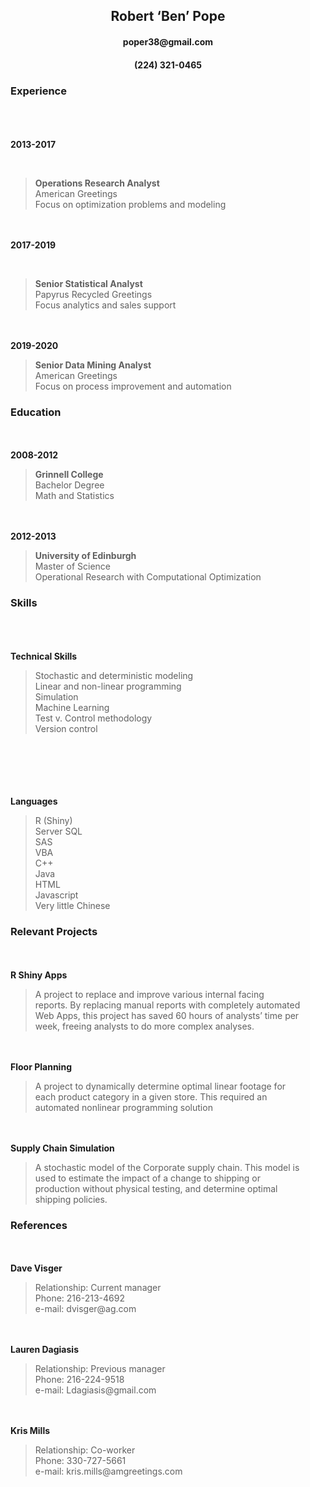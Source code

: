 

<h2 align='center'> Robert 'Ben' Pope </h2>
<h4 align='center'> poper38@gmail.com </h4>
<h4 align='center'> &#40;224&#41; 321-0465 </h4>

### Experience
<div class = "col-md-2">
<br><br><br>
<b>2013-2017</b>  

</div>  
<br>
<div class = "col-md-10">
><b>Operations Research Analyst</b>  
>American Greetings  
>Focus on optimization problems and modeling  

</div>

<div class = "col-md-2">
<br><br>
<b>2017-2019</b>  

</div>  
<br>

<div class = "col-md-10">
><b>Senior Statistical Analyst</b>  
>Papyrus Recycled Greetings  
>Focus analytics and sales support

</div>
<div class = "col-md-2">
<br><br>
<b>2019-2020</b>  

</div>

<div class = "col-md-10">
><b>Senior Data Mining Analyst</b>   
>American Greetings  
>Focus on process improvement and automation

</div>
### Education
<div class = "col-md-2">
<br><br>
<b>2008-2012</b>  

</div>

<div class = "col-md-10">
><b>Grinnell College</b>  
>Bachelor Degree  
>Math and Statistics  

</div>
<div class = "col-md-2">
<br><br>
<b>2012-2013</b>  

</div>

<div class = "col-md-10">  
><b>University of Edinburgh</b>  
>Master of Science  
>Operational Research with Computational Optimization  

</div>

### Skills

<div class = "col-md-2">
<br><br><br>
<b>Technical Skills</b>  

</div>

<div class = "col-md-10">  
>Stochastic and deterministic modeling  
>Linear and non-linear programming  
>Simulation  
>Machine Learning  
>Test v. Control methodology  
>Version control

</div>

<div class = "col-md-2">
<br><br><br><br><br>
<b>Languages</b>  

</div>

<div class = "col-md-10">  
>R (Shiny)  
>Server SQL  
>SAS  
>VBA  
>C++  
>Java  
>HTML  
>Javascript  
>Very little Chinese

</div>



### Relevant Projects

<div class = "col-md-2">
<br><br>
<b>R Shiny Apps</b>  

</div>

<div class = "col-md-10">  
>A project to replace and improve various internal facing  
>reports. By replacing manual reports with completely automated  
>Web Apps, this project has saved 60 hours of analysts' time per  
>week, freeing analysts to do more complex analyses.

</div>

<div class = "col-md-2">
<br><br>
<b>Floor Planning</b>  

</div>

<div class = "col-md-10">  
>A project to dynamically determine optimal linear footage for  
>each product category in a given store. This required an  
>automated nonlinear programming solution

</div>

<div class = "col-md-2">
<br><br>
<b>Supply Chain Simulation</b>  

</div>

<div class = "col-md-10">  
>A stochastic model of the Corporate supply chain. This model is  
>used to estimate the impact of a change to shipping or  
>production without physical testing, and determine optimal  
>shipping policies.

</div>


### References

<div class = "col-md-2">
<br><br>
<b>Dave Visger</b>  

</div>

<div class = "col-md-10">  
>Relationship: Current manager  
>Phone: 216-213-4692  
>e-mail: dvisger@ag.com

</div>

<div class = "col-md-2">
<br><br>
<b>Lauren Dagiasis</b>  

</div>

<div class = "col-md-10">  
>Relationship: Previous manager  
>Phone: 216-224-9518  
>e-mail: Ldagiasis@gmail.com

</div>

<div class = "col-md-2">
<br><br>
<b>Kris Mills</b>  

</div>

<div class = "col-md-10">  
>Relationship: Co-worker  
>Phone: 330-727-5661  
>e-mail: kris.mills@amgreetings.com

</div>
